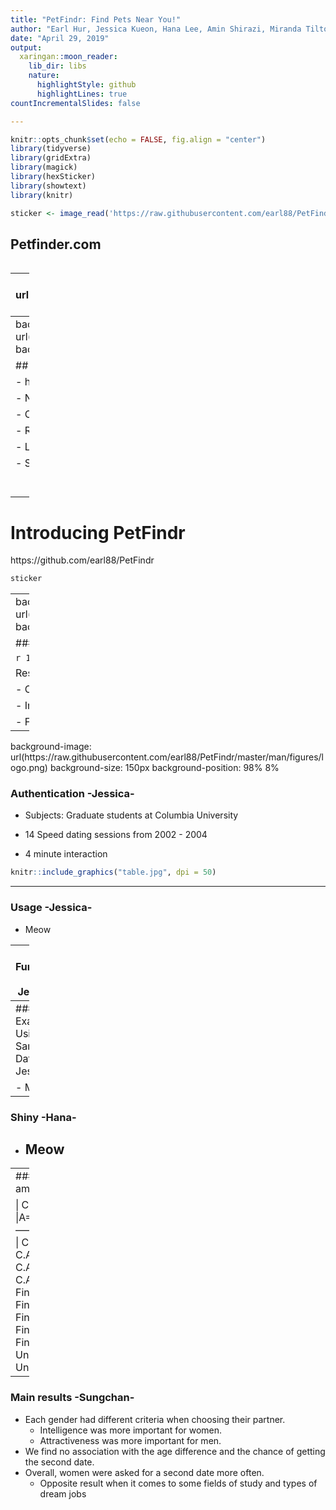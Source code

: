 ```yaml
---
title: "PetFindr: Find Pets Near You!"
author: "Earl Hur, Jessica Kueon, Hana Lee, Amin Shirazi, Miranda Tilton"
date: "April 29, 2019"
output:
  xaringan::moon_reader:
    lib_dir: libs
    nature:
      highlightStyle: github
      highlightLines: true
countIncrementalSlides: false

---
```


```r
knitr::opts_chunk$set(echo = FALSE, fig.align = "center")
library(tidyverse)
library(gridExtra)
library(magick)
library(hexSticker)
library(showtext)
library(knitr)
```

```r
sticker <- image_read('https://raw.githubusercontent.com/earl88/PetFindr/master/man/figures/logo.png')
```



## Petfinder.com 

```r


```

---
background-image: url(https://raw.githubusercontent.com/earl88/PetFindr/master/man/figures/logo.png)
background-size: 150px
background-position: 98% 8%

## Petfinder.com 

```r
knitr::include_graphics("images/petfinder-dogs.PNG")
```

---
background-image: url(https://raw.githubusercontent.com/earl88/PetFindr/master/man/figures/logo.png)
background-size: 150px
background-position: 98% 8%

## The Petfinder API (V2)

- https://www.petfinder.com/developers/v2/docs/

- New version requires sign-up to receive 'key' and 'secret'

- Conduct searches using 'curl' (client url) on the command line

- Responses are in JSON format

- List search options (available animal types, breeds, etc.)

- Search pets and organizations by type, location, id, and more <br/><br/><br/>


---

# Introducing PetFindr

https://github.com/earl88/PetFindr

```r
sticker
```

---
background-image: url(https://raw.githubusercontent.com/earl88/PetFindr/master/man/figures/logo.png)
background-size: 150px
background-position: 98% 8%

### Getting Started 


```r
1+3
```

Research done by R.Fisman, S. Iyeangar et al (2006)

- One of the famous research done on Speed Dating

- Investigated gender differences in partner selection

- Focused on prediction with regression models


---

background-image: url(https://raw.githubusercontent.com/earl88/PetFindr/master/man/figures/logo.png)
background-size: 150px
background-position: 98% 8%

### Authentication  -Jessica-



- Subjects: Graduate students at Columbia University 

- 14 Speed dating sessions from 2002 - 2004 

- 4 minute interaction

```r


knitr::include_graphics("table.jpg", dpi = 50)
```

---

### Usage  -Jessica-



- Meow

---
### Functions  -Jessica-


- Meow


```r

```
---
### Examples Using Sample Data  -Jessica-

- Meow
---

### Shiny  -Hana-

- Meow
---


---
### Matches and Popularity by different ambitions of future career  -Sungchan-

| Car.Ambtion(A)|Car.Ambition(B)|Match   |A=Female  |A=Male    |
|--------------------------------------------------------------|
| C.Art/Ent     |Lawyer         | 27%    |    49%   |<span style="color:blue">67%</span>|
| C.Art/Ent     |Academic       | 17%    |    54%   |    39%   |
| C.Art/Ent     |C.Art/Ent      |  0%    |    18%   |<span style="color:blue">53%</span>|
| C.Art/Ent     |Fin/Biz        | 17%    |    43%   |    40%   |
| Fin/Biz       |Lawyer         | 24%    |<span style="color:red">60%</span>|    36%   |
| Fin/Biz       |Academic       | 16%    |    59%   |    36%   |
| Fin/Biz       |C.Art/Ent      | 17%    |    52%   |    40%   |
| Fin/Biz       |Fin/Biz        | 20%    |<span style="color:red">62%</span>| c30%|
| Fin/Biz       |Undecided      | 19%    |    35%   |<span style="color:blue">37%</span>|
| Undecided     |Academic       | 10%    |    52%   |<span style="color:blue">59%</span>|
| Undecided     |Fin/Biz        | 19%    |    54%   |    35%   |
---
### Main results  -Sungchan-

- Each gender had different criteria when choosing their partner.
  - Intelligence was more important for women.
  - Attractiveness was more important for men. 
- We find no association with the age difference and the chance of getting the second date.
- Overall, women were asked for a second date more often.
  - Opposite result when it comes to some fields of study and types of  dream jobs 




